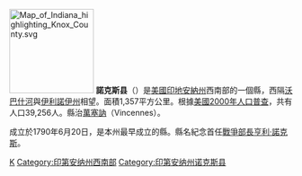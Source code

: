 {{noteTA
|T=zh-hans:诺克斯县 (印第安纳州);zh-hk:諾克斯縣 (印第安納州);zh-tw:諾克斯郡 (印地安納州);
|G1=USState
}}
{{Otheruses|諾克斯縣|subject=美國印地安納州的一個縣|other=同名的縣}}
[[File:Map_of_Indiana_highlighting_Knox_County.svg|150px]]
'''諾克斯县'''（{{lang-en|Knox County}}）是[[美國|美國]][[印地安納州|印地安納州]]西南部的一個縣，西隔[[沃巴什河|沃巴什河]]與[[伊利諾伊州|伊利諾伊州]]相望。面積1,357平方公里。根據[[美國2000年人口普查|美國2000年人口普查]]，共有人口39,256人。縣治[[萬塞訥_(印地安納州)|萬塞訥]]（Vincennes）。

成立於1790年6月20日，是本州最早成立的縣。縣名紀念首任[[美國戰爭部長|戰爭部長]][[亨利·諾克斯|亨利·諾克斯]]。

{{印第安納州}}
{{諾克斯縣 (印地安納州)}}
{{Indiana-stub}}

[[Category:印第安納州的縣|K]]
[[Category:印第安纳州西南部|Category:印第安纳州西南部]]
[[Category:印第安纳州诺克斯县|Category:印第安纳州诺克斯县]]
